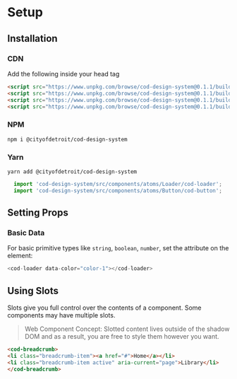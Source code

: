 
<Meta title="COD UXDS/Setup" />

<h1 class="text-center">Setup</h1>

## Installation

### CDN

Add the following inside your head tag

```html
<script src="https://www.unpkg.com/browse/cod-design-system@0.1.1/build/assets/js/main.js"></script>
<script src="https://www.unpkg.com/browse/cod-design-system@0.1.1/build/assets/js/runtime.js"></script>
<script src="https://www.unpkg.com/browse/cod-design-system@0.1.1/build/assets/js/vendors.babel.js"></script>
<script src="https://www.unpkg.com/browse/cod-design-system@0.1.1/build/assets/js/vendors.bootstrap-icons.js"></script>
```

### NPM

`npm i @cityofdetroit/cod-design-system`

### Yarn

`yarn add @cityofdetroit/cod-design-system`

```js
  import 'cod-design-system/src/components/atoms/Loader/cod-loader';
  import 'cod-design-system/src/components/atoms/Button/cod-button';
```

## Setting Props

### Basic Data

For basic primitive types like `string`, `boolean`, `number`, set the attribute on the element:

```js
<cod-loader data-color="color-1"></cod-loader>
```

## Using Slots

Slots give you full control over the contents of a component. Some components may have multiple slots.

> Web Component Concept:
> Slotted content lives outside of the shadow DOM and as a result, you are free to style them however you want.


```html
<cod-breadcrumb>
<li class="breadcrumb-item"><a href="#">Home</a></li>
<li class="breadcrumb-item active" aria-current="page">Library</li>
</cod-breadcrumb>
```